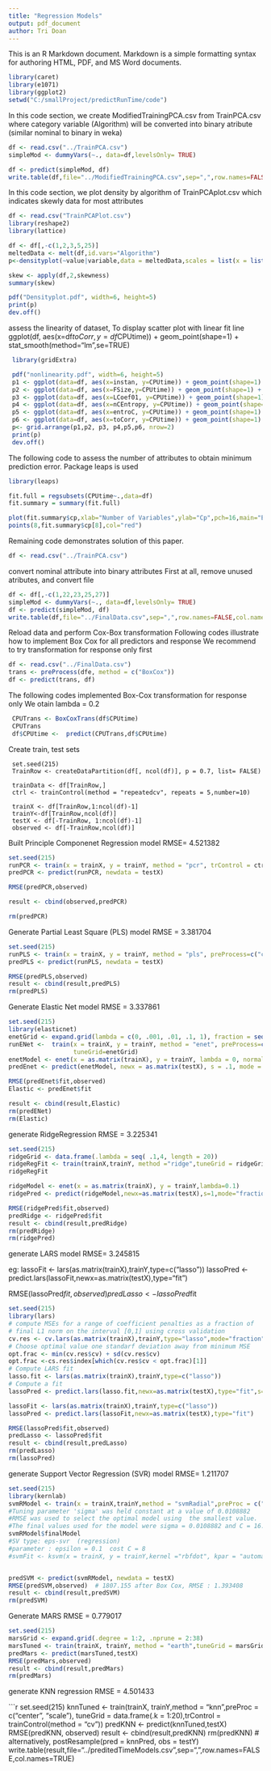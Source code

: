 ```yaml
---
title: "Regression Models"
output: pdf_document
author: Tri Doan
---
```


This is an R Markdown document. Markdown is a simple formatting syntax for authoring HTML, PDF, and MS Word documents.

```r
library(caret)
library(e1071)
library(ggplot2)
setwd("C:/smallProject/predictRunTime/code")

```

In this code section, we create ModifiedTrainingPCA.csv from TrainPCA.csv where category 
variable (Algorithm) will be converted into binary atribute (similar nominal to binary in weka)


```r
df <- read.csv("../TrainPCA.csv")
simpleMod <- dummyVars(~., data=df,levelsOnly= TRUE)

df <- predict(simpleMod, df)
write.table(df,file="../ModifiedTrainingPCA.csv",sep=",",row.names=FALSE,col.names=TRUE)    
```
 In this code section, we plot density by algorithm of TrainPCAplot.csv which
indicates skewly data for most attributes

```r
df <- read.csv("TrainPCAPlot.csv")
library(reshape2)
library(lattice)

df <- df[,-c(1,2,3,5,25)]
meltedData <- melt(df,id.vars="Algorithm")
p<-densityplot(~value|variable,data = meltedData,scales = list(x = list(relation = "free"),y = list(relation = "free")),adjust = 1.25,pch = "|",xlab = "Predictor")

skew <- apply(df,2,skewness)
summary(skew)

pdf("Densityplot.pdf", width=6, height=5)
print(p)
dev.off()
```
 assess the linearity of dataset, 
 To display scatter plot with linear fit line
 ggplot(df, aes(x=df$toCorr, y=df$CPUtime)) + geom_point(shape=1) + stat_smooth(method="lm",se=TRUE)


```r
 library(gridExtra)

 pdf("nonlinearity.pdf", width=6, height=5)
 p1 <- ggplot(data=df, aes(x=instan, y=CPUtime)) + geom_point(shape=1) + stat_smooth(method=loess)
 p2 <- ggplot(data=df, aes(x=FSize,y=CPUtime)) + geom_point(shape=1) + stat_smooth(method=loess)
 p3 <- ggplot(data=df, aes(x=LCoef01, y=CPUtime)) + geom_point(shape=1) + stat_smooth(method=loess) +theme(axis.text.x=element_text(angle=90, size=10, vjust=0.5)) 
 p4 <- ggplot(data=df, aes(x=nCEntropy, y=CPUtime)) + geom_point(shape=1) + stat_smooth(method=loess)
 p5 <- ggplot(data=df, aes(x=entroC, y=CPUtime)) + geom_point(shape=1) + stat_smooth(method=loess)
 p6 <- ggplot(data=df, aes(x=toCorr, y=CPUtime)) + geom_point(shape=1) + stat_smooth(method=loess)
 p<- grid.arrange(p1,p2, p3, p4,p5,p6, nrow=2)
 print(p)
 dev.off()

```
The following code to assess the number of attributes to obtain minimum prediction 
error. 
Package leaps is used
```r
library(leaps)

fit.full = regsubsets(CPUtime~.,data=df)
fit.summary = summary(fit.full)

plot(fit.summary$cp,xlab="Number of Variables",ylab="Cp",pch=16,main="Estimate of prediction error")
points(8,fit.summary$cp[8],col="red")

```
Remaining code demonstrates solution of this paper.
```r
df <- read.csv("../TrainPCA.csv")
```
 convert nominal attribute into binary attributes
 First at all, remove unused atributes, and convert file
```r
df <- df[,-c(1,22,23,25,27)]
simpleMod <- dummyVars(~., data=df,levelsOnly= TRUE)
df <- predict(simpleMod, df)
write.table(df,file="../FinalData.csv",sep=",",row.names=FALSE,col.names=TRUE)    

```
 Reload data and perform Cox-Box transformation
 Following codes illustrate how to implement Box Cox for all predictors and response
 We recommend to try transformation for response only first
```r
df <- read.csv("../FinalData.csv")
trans <- preProcess(dfe, method = c("BoxCox"))
df <- predict(trans, df)

```
 The following codes implemented Box-Cox transformation for response only
 We otain lambda = 0.2 
```r
 CPUTrans <- BoxCoxTrans(df$CPUtime)
 CPUTrans
 df$CPUtime <-  predict(CPUTrans,df$CPUtime)


```
 Create train, test sets 
 
```{r.echo=FALSE}
 set.seed(215)
 TrainRow <- createDataPartition(df[, ncol(df)], p = 0.7, list= FALSE)

 trainData <- df[TrainRow,]
 ctrl <- trainControl(method = "repeatedcv", repeats = 5,number=10)

 trainX <- df[TrainRow,1:ncol(df)-1]
 trainY<-df[TrainRow,ncol(df)]
 testX <- df[-TrainRow, 1:ncol(df)-1]
 observed <- df[-TrainRow,ncol(df)]

```
 Built Principle Componenet Regression model
 RMSE= 4.521382
```r
set.seed(215)
runPCR <- train(x = trainX, y = trainY, method = "pcr", trControl = ctrl,tuneLenght=25)
predPCR <- predict(runPCR, newdata = testX)

RMSE(predPCR,observed)

result <- cbind(observed,predPCR)

rm(predPCR)
```
 Generate Partial Least Square (PLS) model
 RMSE = 3.381704

```r
set.seed(215)
runPLS <- train(x = trainX, y = trainY, method = "pls", preProcess=c("center","scale"),trControl = ctrl,tuneLenght=25)
predPLS <- predict(runPLS, newdata = testX)

RMSE(predPLS,observed)
result <- cbind(result,predPLS)
rm(predPLS)

```
 Generate Elastic Net model
 RMSE  = 3.337861

```r
set.seed(215)  
library(elasticnet)
enetGrid <- expand.grid(lambda = c(0, .001, .01, .1, 1), fraction = seq(.05, 1, length = 20))
runENet <-  train(x = trainX, y = trainY, method = "enet", preProcess=c("center","scale"),trControl = ctrl,
                  tuneGrid=enetGrid) 
enetModel <- enet(x = as.matrix(trainX), y = trainY, lambda = 0, normalize = TRUE)
predEnet <- predict(enetModel, newx = as.matrix(testX), s = .1, mode = "fraction",    type = "fit")

RMSE(predEnet$fit,observed)
Elastic <- predEnet$fit

result <- cbind(result,Elastic)
rm(predENet)  
rm(Elastic)
```
 generate RidgeRegression
 RMSE = 3.225341

```r
set.seed(215)
ridgeGrid <- data.frame(.lambda = seq( .1,4, length = 20))
ridgeRegFit <- train(trainX,trainY, method ="ridge",tuneGrid = ridgeGrid, trControl=ctrl, preProc=c("center","scale"))
ridgeRegFit

ridgeModel <- enet(x = as.matrix(trainX), y = trainY,lambda=0.1)
ridgePred <- predict(ridgeModel,newx=as.matrix(testX),s=1,mode="fraction",type="fit")

RMSE(ridgePred$fit,observed)
predRidge <- ridgePred$fit 
result <- cbind(result,predRidge)
rm(predRidge)
rm(ridgePred)  

```
 generate LARS model
 RMSE= 3.245815
  
 eg: lassoFit <- lars(as.matrix(trainX),trainY,type=c("lasso"))
 lassoPred <- predict.lars(lassoFit,newx=as.matrix(testX),type="fit")

 RMSE(lassoPred$fit,observed)
 predLasso <- lassoPred$fit 
  
```r
set.seed(215)
library(lars)
# compute MSEs for a range of coefficient penalties as a fraction of 
# final L1 norm on the interval [0,1] using cross validation
cv.res <- cv.lars(as.matrix(trainX),trainY,type="lasso",mode="fraction",plot=FALSE)
# Choose optimal value one standarf deviation away from minimum MSE
opt.frac <- min(cv.res$cv) + sd(cv.res$cv)
opt.frac <-cs.res$index[which(cv.res$cv < opt.frac)[1]]
# Compute LARS fit
lasso.fit <- lars(as.matrix(trainX),trainY,type=c("lasso"))
# Compute a fit
lassoPred <- predict.lars(lasso.fit,newx=as.matrix(testX),type="fit",s=opt.frac))

lassoFit <- lars(as.matrix(trainX),trainY,type=c("lasso"))
lassoPred <- predict.lars(lassoFit,newx=as.matrix(testX),type="fit")

RMSE(lassoPred$fit,observed)
predLasso <- lassoPred$fit 
result <- cbind(result,predLasso)
rm(predLasso)
rm(lassoPred)  

```
 generate Support Vector Regression (SVR) model
 RMSE=  1.211707
  
```r
set.seed(215)  
library(kernlab)
svmRModel <- train(x = trainX,trainY,method = "svmRadial",preProc = c("center", "scale"), tuneLength = 10,trControl = trainControl(method = "cv")) 
#Tuning parameter 'sigma' was held constant at a value of 0.0108882
#RMSE was used to select the optimal model using  the smallest value.
#The final values used for the model were sigma = 0.0108882 and C = 16.
svmRModel$finalModel
#SV type: eps-svr  (regression) 
#parameter : epsilon = 0.1  cost C = 8
#svmFit <- ksvm(x = trainX, y = trainY,kernel ="rbfdot", kpar = "automatic",C = 8, epsilon = 0.1)


predSVM <- predict(svmRModel, newdata = testX)
RMSE(predSVM,observed)  # 1807.155 after Box Cox, RMSE : 1.393408 
result <- cbind(result,predSVM)
rm(predSVM)

```
 Generate MARS
 RMSE = 0.779017

```r
set.seed(215)
marsGrid <- expand.grid(.degree = 1:2, .nprune = 2:38)
marsTuned <- train(trainX, trainY, method = "earth",tuneGrid = marsGrid,trControl = trainControl(method = "cv"))
predMars <- predict(marsTuned,testX)
RMSE(predMars,observed)
result <- cbind(result,predMars)
rm(predMars) 

```
 generate KNN regression
 RMSE = 4.501433   
  
```r
set.seed(215)
knnTuned <- train(trainX, trainY,method = "knn",preProc = c("center", "scale"),
                  tuneGrid = data.frame(.k = 1:20),trControl = trainControl(method = "cv"))
predKNN <- predict(knnTuned,testX)
RMSE(predKNN, observed)
result <- cbind(result,predKNN)
rm(predKNN)
# alternatively, postResample(pred = knnPred, obs = testY)
write.table(result,file="../preditedTimeModels.csv",sep=",",row.names=FALSE,col.names=TRUE)    
